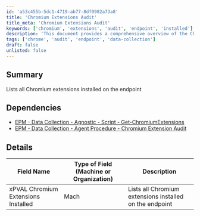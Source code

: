 ```yaml
---
id: 'a53c455b-5dc1-4719-ab77-8df0982a73a8'
title: 'Chromium Extensions Audit'
title_meta: 'Chromium Extensions Audit'
keywords: ['chromium', 'extensions', 'audit', 'endpoint', 'installed']
description: 'This document provides a comprehensive overview of the Chromium extensions installed on the endpoint. It includes dependencies for data collection and an audit procedure to ensure all extensions are accounted for.'
tags: ['chrome', 'audit', 'endpoint', 'data-collection']
draft: false
unlisted: false
---
```

## Summary

Lists all Chromium extensions installed on the endpoint

## Dependencies

- [EPM - Data Collection - Agnostic - Script - Get-ChromiumExtensions](https://proval.itglue.com/DOC-5078775-11791153)
- [EPM - Data Collection - Agent Procedure - Chromium Extension Audit](https://proval.itglue.com/DOC-5078775-11925167)

## Details

| Field Name                           | Type of Field (Machine or Organization) | Description                                   |
|--------------------------------------|-----------------------------------------|-----------------------------------------------|
| xPVAL Chromium Extensions Installed   | Mach                                    | Lists all Chromium extensions installed on the endpoint |












